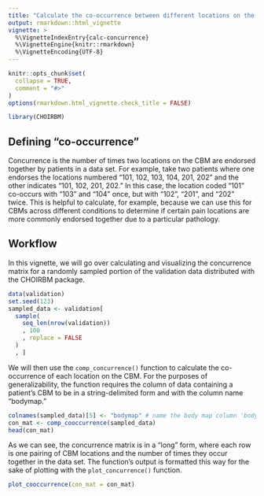 ```yaml
---
title: "Calculate the co-occurrence between different locations on the CHOIR Body Map"
output: rmarkdown::html_vignette
vignette: >
  %\VignetteIndexEntry{calc-concurrence}
  %\VignetteEngine{knitr::rmarkdown}
  %\VignetteEncoding{UTF-8}
---
```


```r
knitr::opts_chunk$set(
  collapse = TRUE,
  comment = "#>"
)
options(rmarkdown.html_vignette.check_title = FALSE)
```

```r
library(CHOIRBM)
```

## Defining "co-occurrence"
Concurrence is the number of times two locations on the CBM are endorsed together by patients in a data set. For example, take two patients where one endorses the locations numbered "101, 102, 103, 104, 201, 202" and the other indicates "101, 102, 201, 202." In this case, the location coded "101" co-occurs with "103" and "104" once, but with "102", "201", and "202" twice. This is helpful to calculate, for example, because we can use this for CBMs across different conditions to determine if certain pain locations are more commonly endorsed together due to a particular pathology.

## Workflow
In this vignette, we will go over calculating and visualizing the concurrence matrix for a randomly sampled portion of the validation data distributed with the CHOIRBM package.

```r
data(validation)
set.seed(123)
sampled_data <- validation[
  sample(
    seq_len(nrow(validation))
    , 100
    , replace = FALSE
  )
  , ]
```

We will then use the `comp_concurrence()` function to calculate the co-occurrence of each location on the CBM. For the purposes of generalizability, the function requires the column of data containing a patient's CBM to be in a string-delimited form and with the column name "bodymap."

```r
colnames(sampled_data)[5] <- "bodymap" # name the body map column 'bodymap'
con_mat <- comp_cooccurrence(sampled_data)
head(con_mat)
```

As we can see, the concurrence matrix is in a "long" form, where each row is one pairing of CBM locations and the number of times they occur together in the data set. The function's output is formatted this way for the sake of plotting with the `plot_concurrence()` function.

```r
plot_cooccurrence(con_mat = con_mat)
```
